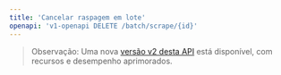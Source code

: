 ```yaml
---
title: 'Cancelar raspagem em lote'
openapi: 'v1-openapi DELETE /batch/scrape/{id}'
---
```


> Observação: Uma nova [versão v2 desta API](/pt-BR/api-reference/endpoint/batch-scrape-delete) está disponível, com recursos e desempenho aprimorados.